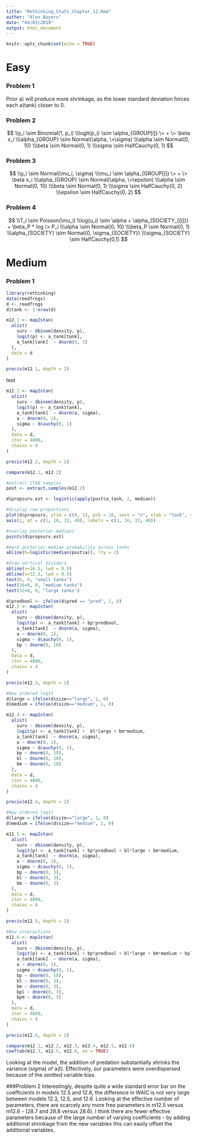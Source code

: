 ```yaml
---
title: "Rethinking_Stats_Chapter_12.Rmd"
author: "Alex Bayers"
date: "04/03/2019"
output: html_document
---
```


```r
knitr::opts_chunk$set(echo = TRUE)
```

# Easy

### Problem 1

Prior a) will produce more shrinkage, as the lower standard deviation forces each a(tank) closer to 0.

### Problem 2
$$
\\y_i \sim  Binomial(1, p_i)
\\logit(p_i) \sim \alpha_{GROUP[i]} \> + \> \beta x_i
\\\alpha_{GROUP} \sim Normal(\alpha, \>\sigma)
\\\alpha \sim Normal(0, 10)
\\\beta \sim Normal(0, 1)
\\\sigma \sim HalfCauchy(0, 1)
$$

### Problem 3
$$
\\y_i \sim  Normal(\mu_i, \sigma)
\\\mu_i \sim \alpha_{GROUP[i]} \> + \> \beta x_i
\\\alpha_{GROUP} \sim Normal(\alpha, \>\epsilon)
\\\alpha \sim Normal(0, 10)
\\\beta \sim Normal(0, 1)
\\\sigma \sim HalfCauchy(0, 2)
\\\epsilon \sim HalfCauchy(0, 2)
$$

### Problem 4
$$
\\T_i \sim Poisson(\mu_i)
\\log(u_i) \sim \alpha + \alpha_{SOCIETY_{[i]}} + \beta_P * log \> P_i
\\\alpha \sim Normal(0, 10)
\\\beta_P \sim Normal(0, 1)
\\\alpha_{SOCIETY} \sim Normal(0, \sigma_{SOCIETY})
\\\sigma_{SOCIETY} \sim HalfCauchy(0,1)
$$

# Medium
### Problem 1
```r
library(rethinking)
data(reedfrogs)
d <- reedfrogs
d$tank <- 1:nrow(d)

m12.1 <- map2stan(
  alist(
    surv ~ dbinom(density, p),
    logit(p) <- a_tank[tank],
    a_tank[tank]  ~ dnorm(0, 5)
  ),
  data = d
)

precis(m12.1, depth = 2)
```

test

```r
m12.2 <- map2stan(
  alist(
    surv ~ dbinom(density, p),
    logit(p) <- a_tank[tank],
    a_tank[tank]  ~ dnorm(a, sigma),
    a ~ dnorm(0, 1),
    sigma ~ dcauchy(0, 1)
  ),
  data = d,
  iter = 4000,
  chains = 4
)

precis(m12.2, depth = 2)
```

```r
compare(m12.1, m12.2)
```

```r
#extract STAN samples
post <- extract.samples(m12.2)

d$propsurv.est <- logistic(apply(post$a_tank, 2, median))

#display raw proportions
plot(d$propsurv, ylim = c(0, 1), pch = 16, xaxt = "n", xlab = "tank", ylab= "proportion survival", col = rangi2)
axis(1, at = c(1, 16, 32, 48), labels = c(1, 16, 32, 48))

#overlay posterior medians
points(d$propsurv.est)

#mark posterior median probability across tanks
abline(h=logistic(median(post$a)), lty = 2)

#draw vertical dividers
abline(v=16.5, lwd = 0.5)
abline(v=32.5, lwd = 0.5)
text(8, 0, "small tanks")
text(16+8, 0, "medium tanks")
text(32+8, 0, "large tanks")
```


```r
d$predbool <- ifelse(d$pred == "pred", 1, 0)
m12.3 <- map2stan(
  alist(
    surv ~ dbinom(density, p),
    logit(p) <- a_tank[tank] + bp*predbool,
    a_tank[tank]  ~ dnorm(a, sigma),
    a ~ dnorm(0, 1),
    sigma ~ dcauchy(0, 1),
    bp ~ dnorm(0, 10)
  ),
  data = d,
  iter = 4000,
  chains = 4
)

precis(m12.3, depth = 2)

```

```r
#Now ordered logit
d$large = ifelse(d$size=="large", 1, 0)
d$medium = ifelse(d$size=="medium", 1, 0)

m12.4 <- map2stan(
  alist(
    surv ~ dbinom(density, p),
    logit(p) <- a_tank[tank] +  bl*large + bm*medium,
    a_tank[tank]  ~ dnorm(a, sigma),
    a ~ dnorm(0, 1),
    sigma ~ dcauchy(0, 1),
    bp ~ dnorm(0, 10),
    bl ~ dnorm(0, 10),
    bm ~ dnorm(0, 10)
  ),
  data = d,
  iter = 4000,
  chains = 4
)

precis(m12.4, depth = 2)

```


```r
#Now ordered logit
d$large = ifelse(d$size=="large", 1, 0)
d$medium = ifelse(d$size=="medium", 1, 0)

m12.5 <- map2stan(
  alist(
    surv ~ dbinom(density, p),
    logit(p) <- a_tank[tank] + bp*predbool + bl*large + bm*medium,
    a_tank[tank]  ~ dnorm(a, sigma),
    a ~ dnorm(0, 1),
    sigma ~ dcauchy(0, 1),
    bp ~ dnorm(0, 3),
    bl ~ dnorm(0, 3),
    bm ~ dnorm(0, 3)
  ),
  data = d,
  iter = 4000,
  chains = 4
)

precis(m12.5, depth = 2)
```

```r
#Now interactions
m12.6 <- map2stan(
  alist(
    surv ~ dbinom(density, p),
    logit(p) <- a_tank[tank] + bp*predbool + bl*large + bm*medium + bpl*predbool*large + bpm*predbool*medium,
    a_tank[tank]  ~ dnorm(a, sigma),
    a ~ dnorm(0, 1),
    sigma ~ dcauchy(0, 1),
    bp ~ dnorm(0, 10),
    bl ~ dnorm(0, 3),
    bm ~ dnorm(0, 3),
    bpl ~ dnorm(0, 3),
    bpm ~ dnorm(0, 3)
  ),
  data = d,
  iter = 4000,
  chains = 4
)

precis(m12.6, depth = 2)
```


```r
compare(m12.1, m12.2, m12.3, m12.4, m12.5, m12.6)
coeftab(m12.3, m12.5, m12.6, se = TRUE)
```


Looking at the model, the addition of predation substantially shrinks the variance (sigma) of a(t).  Effectively, our parameters were overdispersed because of the omitted variable bias.


###Problem 2
Interestingly, despite quite a wide standard error bar on the coefficients in models 12.5 and 12.6, the difference in WAIC is not very large between models 12.3, 12.5, and 12.6.  Looking at the effective number of parameters, there are scarcely any more free parameters in m12.5 versus m12.6 - (28.7 and 28.8 versus 28.6).  I think there are fewer effective parameters because of the large number of varying coefficients - by adding additional shrinkage from the new variables this can easily offset the additional variables.